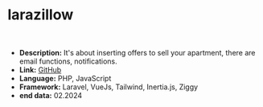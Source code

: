 # larazillow

<br />

- **Description:** It's about inserting offers to sell your apartment, there are email functions, notifications.
- **Link:** [GitHub](https://github.com/olek1305/larazillow)
- **Language:** PHP, JavaScript
- **Framework:** Laravel, VueJs, Tailwind, Inertia.js, Ziggy
- **end data:** 02.2024
